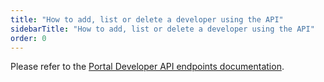 ```yaml
---
title: "How to add, list or delete a developer using the API"
sidebarTitle: "How to add, list or delete a developer using the API"
order: 0
---
```


Please refer to the [Portal Developer API endpoints documentation](/5.6/tyk-apis/tyk-portal-api/portal-developers).



